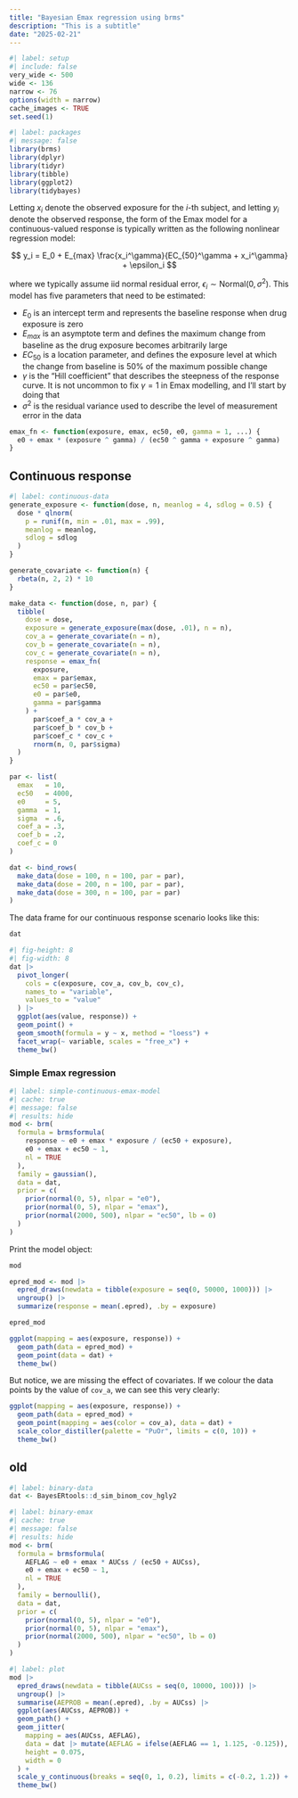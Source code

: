 ```yaml
---
title: "Bayesian Emax regression using brms"
description: "This is a subtitle"
date: "2025-02-21"
--- 
```


<!--------------- my typical setup ----------------->

```r
#| label: setup
#| include: false
very_wide <- 500
wide <- 136
narrow <- 76
options(width = narrow)
cache_images <- TRUE
set.seed(1)
```

<!--------------- post begins here ----------------->



```r
#| label: packages
#| message: false
library(brms)
library(dplyr)
library(tidyr)
library(tibble)
library(ggplot2)
library(tidybayes)
```

Letting $x_i$ denote the observed exposure for the $i$-th subject, and letting $y_i$ denote the observed response, the form of the Emax model for a continuous-valued response is typically written as the following nonlinear regression model:

$$
y_i = E_0 + E_{max} \frac{x_i^\gamma}{EC_{50}^\gamma + x_i^\gamma} + \epsilon_i 
$$

where we typically assume iid normal residual error, $\epsilon_i \sim \mbox{Normal}(0, \sigma^2)$. This model has five parameters that need to be estimated:

- $E_0$ is an intercept term and represents the baseline response when drug exposure is zero
- $E_{max}$ is an asymptote term and defines the maximum change from baseline as the drug exposure becomes arbitrarily large
- $EC_{50}$ is a location parameter, and defines the exposure level at which the change from baseline is 50% of the maximum possible change
- $\gamma$ is the "Hill coefficient" that describes the steepness of the response curve. It is not uncommon to fix $\gamma = 1$ in Emax modelling, and I'll start by doing that
- $\sigma^2$ is the residual variance used to describe the level of measurement error in the data

```r
emax_fn <- function(exposure, emax, ec50, e0, gamma = 1, ...) {
  e0 + emax * (exposure ^ gamma) / (ec50 ^ gamma + exposure ^ gamma)
}
```

## Continuous response

```r
#| label: continuous-data
generate_exposure <- function(dose, n, meanlog = 4, sdlog = 0.5) {
  dose * qlnorm(
    p = runif(n, min = .01, max = .99), 
    meanlog = meanlog,
    sdlog = sdlog
  )
}

generate_covariate <- function(n) {
  rbeta(n, 2, 2) * 10
}

make_data <- function(dose, n, par) {
  tibble(
    dose = dose, 
    exposure = generate_exposure(max(dose, .01), n = n), 
    cov_a = generate_covariate(n = n),
    cov_b = generate_covariate(n = n),
    cov_c = generate_covariate(n = n),
    response = emax_fn(
      exposure,
      emax = par$emax, 
      ec50 = par$ec50, 
      e0 = par$e0, 
      gamma = par$gamma
    ) + 
      par$coef_a * cov_a + 
      par$coef_b * cov_b + 
      par$coef_c * cov_c + 
      rnorm(n, 0, par$sigma)
  )
}

par <- list(
  emax   = 10, 
  ec50   = 4000, 
  e0     = 5,
  gamma  = 1,
  sigma  = .6,
  coef_a = .3,
  coef_b = .2,
  coef_c = 0
)

dat <- bind_rows(
  make_data(dose = 100, n = 100, par = par),  
  make_data(dose = 200, n = 100, par = par),
  make_data(dose = 300, n = 100, par = par)
) 
```

The data frame for our continuous response scenario looks like this:

```r
dat
```

```r
#| fig-height: 8
#| fig-width: 8
dat |> 
  pivot_longer(
    cols = c(exposure, cov_a, cov_b, cov_c), 
    names_to = "variable",
    values_to = "value"
  ) |> 
  ggplot(aes(value, response)) + 
  geom_point() + 
  geom_smooth(formula = y ~ x, method = "loess") + 
  facet_wrap(~ variable, scales = "free_x") + 
  theme_bw()
```

### Simple Emax regression

```r
#| label: simple-continuous-emax-model
#| cache: true
#| message: false
#| results: hide
mod <- brm(
  formula = brmsformula(
    response ~ e0 + emax * exposure / (ec50 + exposure),
    e0 + emax + ec50 ~ 1,
    nl = TRUE
  ),
  family = gaussian(),
  data = dat,
  prior = c(
    prior(normal(0, 5), nlpar = "e0"),
    prior(normal(0, 5), nlpar = "emax"),
    prior(normal(2000, 500), nlpar = "ec50", lb = 0)
  )
)
```

Print the model object:

```r
mod
```

```r
epred_mod <- mod |> 
  epred_draws(newdata = tibble(exposure = seq(0, 50000, 1000))) |> 
  ungroup() |> 
  summarize(response = mean(.epred), .by = exposure)

epred_mod
```

```r
ggplot(mapping = aes(exposure, response)) + 
  geom_path(data = epred_mod) + 
  geom_point(data = dat) + 
  theme_bw()
```

But notice, we are missing the effect of covariates. If we colour the data points by the value of `cov_a`, we can see this very clearly:

```r
ggplot(mapping = aes(exposure, response)) + 
  geom_path(data = epred_mod) + 
  geom_point(mapping = aes(color = cov_a), data = dat) + 
  scale_color_distiller(palette = "PuOr", limits = c(0, 10)) + 
  theme_bw()
```


## old

```r
#| label: binary-data
dat <- BayesERtools::d_sim_binom_cov_hgly2
```

```r
#| label: binary-emax
#| cache: true
#| message: false
#| results: hide
mod <- brm(
  formula = brmsformula(
    AEFLAG ~ e0 + emax * AUCss / (ec50 + AUCss),
    e0 + emax + ec50 ~ 1,
    nl = TRUE
  ),
  family = bernoulli(),
  data = dat,
  prior = c(
    prior(normal(0, 5), nlpar = "e0"),
    prior(normal(0, 5), nlpar = "emax"),
    prior(normal(2000, 500), nlpar = "ec50", lb = 0)
  )
)
```

```r
#| label: plot
mod |>
  epred_draws(newdata = tibble(AUCss = seq(0, 10000, 100))) |>
  ungroup() |>
  summarise(AEPROB = mean(.epred), .by = AUCss) |> 
  ggplot(aes(AUCss, AEPROB)) + 
  geom_path() + 
  geom_jitter(
    mapping = aes(AUCss, AEFLAG), 
    data = dat |> mutate(AEFLAG = ifelse(AEFLAG == 1, 1.125, -0.125)), 
    height = 0.075, 
    width = 0
  ) +
  scale_y_continuous(breaks = seq(0, 1, 0.2), limits = c(-0.2, 1.2)) + 
  theme_bw()
```

